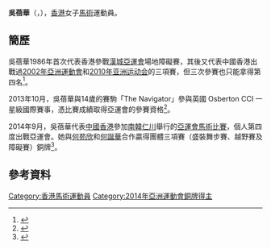 {{noteTA|G1=Sports}}
{{Infobox sportsperson
| headercolor    = #DAA520
| name           = 吳蓓華<br/>{{lang|en|Nicole Michele Fardel}}
| image          = 
| imagesize      =
| caption        =
| birthname      =
| fullname       =
| nickname       =
| nationality    = {{CHN-HKG}}<br/>{{FRA}}<ref name="仁川亞運"/>
| residence      =
| birth_date     = {{birth_date_and_age|1967|3|3}}<ref name="仁川亞運">{{cite web|title=Profile - FARDEL Nicole Michele|url=https://www.incheon2014ag.org/Sports/Biographies/Athletes_Profile/?ParticCode=5120151&lang=en|publisher=2014年仁川亞運會官方網站|deadurl=yes|archiveurl=https://web.archive.org/web/20150519144720/http://www.incheon2014ag.org/Sports/Biographies/Athletes_Profile/?ParticCode=5120151&lang=en|archivedate=2015-05-19|accessdate=2014-09-29}}{{en}}</ref>
| birth_place    = {{BHKG}}<ref name="仁川亞運"/>
| height         = {{height|m=1.67}}<ref name="仁川亞運"/>
| weight         = {{weight|kg=63}}<ref name="仁川亞運"/>
| website        = 
| country        = {{HKG}}
| sport          = [[馬術|馬術]]
| collegeteam    =
| club           =
| team           =
| turnedpro      =
| coach          = 露辛達（Lucinda Fredericks）<ref name="仁川亞運"/>
| retired        =
| coaching       =
| worlds         =
| regionals      =
| nationals      =
| olympics       =
| paralympics    =
| highestranking =
| pb             =
| medaltemplates = 
{{MedalSport | 女子[[馬術|馬術]]}}
{{MedalCountry|{{HKG}}}}
{{MedalCompetition | [[亞洲運動會|亞洲運動會]]}}
{{MedalBronze | [[2014年亞洲運動會|2014年 仁川]] | [[2014年亞洲運動會馬術比賽|團體三項賽]]}}
| show-medals    = yes
}}
'''吳蓓華'''（{{lang-en|'''Nicole Michele Fardel'''}}，{{bd|1967年|3月3日|catIdx=Fardel}}），[[香港|香港]]女子[[馬術|馬術]]運動員。

==簡歷==
吳蓓華1986年首次代表香港參戰[[1986年亞洲運動會|漢城亞運會]]場地障礙賽，其後又代表中國香港出戰過[[2002年亞洲運動會|2002年亞洲運動會]]和[[2010年亚洲运动会|2010年亚洲运动会]]的三項賽，但三次參賽也只能拿得第四名<ref>{{cite news|title=苦候28年吳蓓華含淚奪銅牌|url=http://orientaldaily.on.cc/cnt/sport/20140927/00286_016.html|newspaper=東方日報|date=2014-09-27|accessdate=2014-09-29|archive-date=2016-03-04|archive-url=https://web.archive.org/web/20160304210208/http://orientaldaily.on.cc/cnt/sport/20140927/00286_016.html|dead-url=no}}</ref>。

2013年10月，吳蓓華與14歲的賽駒「The Navigator」參與英國 Osberton CCI 一星級國際賽事，憑比賽成績取得亞運會的參賽資格<ref>{{cite news|title=第十七屆仁川亞運會香港馬術代表團|url=http://www.hkef.org/?news=the-hong-kong-equestrian-delegation-for-the-17th-asian-games-incheon-2014&lang=zh|newspaper=香港馬術總會|date=2014-09-01|accessdate=2014-09-29|archive-date=2019-07-25|archive-url=https://web.archive.org/web/20190725102420/http://www.hkef.org/?news=the-hong-kong-equestrian-delegation-for-the-17th-asian-games-incheon-2014&lang=zh|dead-url=no}}</ref>。

2014年9月，吳蓓華代表[[2014年亞洲運動會中國香港代表團|中國香港]]參加[[南韓|南韓]][[仁川|仁川]]舉行的[[2014年亞洲運動會|亞運會]][[2014年亞洲運動會馬術比賽|馬術比賽]]，個人第四度出戰亞運會。她與[[何苑欣|何苑欣]]和[[何誕華|何誕華]]合作贏得團體三項賽（盛裝舞步賽、越野賽及障礙賽）銅牌<ref>{{cite news|title=四朝騎手「牌」除萬難|url=http://hk.apple.nextmedia.com/sports/art/20140927/18881129|newspaper=蘋果日報|date=2014-09-27|accessdate=2014-09-29|archive-date=2014-10-01|archive-url=https://web.archive.org/web/20141001153223/http://hk.apple.nextmedia.com/sports/art/20140927/18881129|dead-url=no}}</ref>。

==參考資料==
{{Reflist}}

{{DEFAULTSORT:FARDEL, Nicole Michele}}
[[Category:香港馬術運動員|Category:香港馬術運動員]]
[[Category:2014年亞洲運動會銅牌得主|Category:2014年亞洲運動會銅牌得主]]